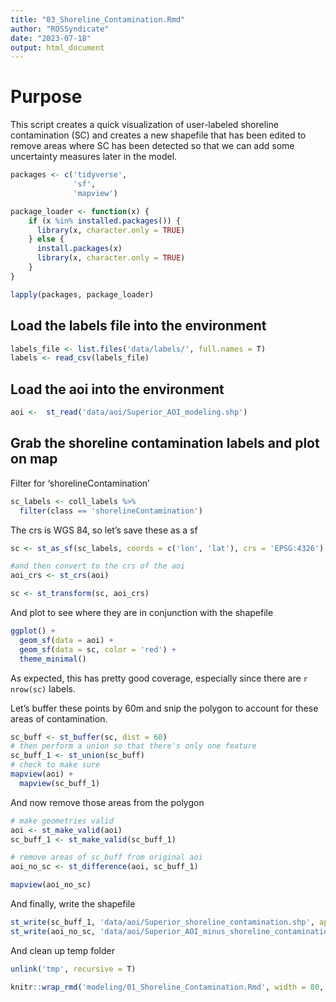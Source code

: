```yaml
---
title: "03_Shoreline_Contamination.Rmd"
author: "ROSSyndicate"
date: "2023-07-18"
output: html_document
---
```


# Purpose

This script creates a quick visualization of user-labeled shoreline
contamination (SC) and creates a new shapefile that has been edited to remove
areas where SC has been detected so that we can add some uncertainty measures
later in the model.


```r
packages <- c('tidyverse',
              'sf',
              'mapview')

package_loader <- function(x) {
    if (x %in% installed.packages()) {
      library(x, character.only = TRUE)
    } else {
      install.packages(x)
      library(x, character.only = TRUE)
    }
}

lapply(packages, package_loader)
```

## Load the labels file into the environment

```r
labels_file <- list.files('data/labels/', full.names = T)
labels <- read_csv(labels_file)
```

## Load the aoi into the environment

```r
aoi <-  st_read('data/aoi/Superior_AOI_modeling.shp')
```


## Grab the shoreline contamination labels and plot on map

Filter for 'shorelineContamination'

```r
sc_labels <- coll_labels %>%
  filter(class == 'shorelineContamination')
```

The crs is WGS 84, so let's save these as a sf

```r
sc <- st_as_sf(sc_labels, coords = c('lon', 'lat'), crs = 'EPSG:4326')

#and then convert to the crs of the aoi
aoi_crs <- st_crs(aoi)

sc <- st_transform(sc, aoi_crs)
```

And plot to see where they are in conjunction with the shapefile

```r
ggplot() +
  geom_sf(data = aoi) +
  geom_sf(data = sc, color = 'red') +
  theme_minimal()
```

As expected, this has pretty good coverage, especially since there are `r
nrow(sc)` labels.

Let's buffer these points by 60m and snip the polygon to account for these
areas of contamination.

```r
sc_buff <- st_buffer(sc, dist = 60)
# then perform a union so that there's only one feature
sc_buff_1 <- st_union(sc_buff)
# check to make sure
mapview(aoi) +
  mapview(sc_buff_1)
```

And now remove those areas from the polygon

```r
# make geometries valid
aoi <- st_make_valid(aoi)
sc_buff_1 <- st_make_valid(sc_buff_1)

# remove areas of sc_buff from original aoi
aoi_no_sc <- st_difference(aoi, sc_buff_1)

mapview(aoi_no_sc)
```

And finally, write the shapefile

```r
st_write(sc_buff_1, 'data/aoi/Superior_shoreline_contamination.shp', append = F)
st_write(aoi_no_sc, 'data/aoi/Superior_AOI_minus_shoreline_contamination.shp', append = F)
```


And clean up temp folder

```r
unlink('tmp', recursive = T)
```


```r
knitr::wrap_rmd('modeling/01_Shoreline_Contamination.Rmd', width = 80, backup = NULL)
```
